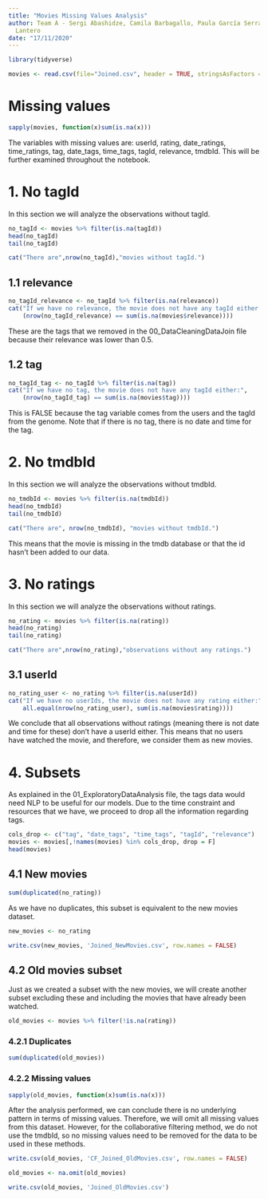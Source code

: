 ```yaml
---
title: "Movies Missing Values Analysis"
author: Team A - Sergi Abashidze, Camila Barbagallo, Paula García Serrano, Rocío González
  Lantero
date: "17/11/2020"
---
```


```r
library(tidyverse)
```

```r
movies <- read.csv(file="Joined.csv", header = TRUE, stringsAsFactors = F)
```

# Missing values

```r
sapply(movies, function(x)sum(is.na(x)))
```
The variables with missing values are: userId, rating, date_ratings, time_ratings, tag, date_tags, time_tags, tagId, relevance, tmdbId. This will be further examined throughout the notebook.

# 1. No tagId

In this section we will analyze the observations without tagId.

```r
no_tagId <- movies %>% filter(is.na(tagId))
head(no_tagId)
tail(no_tagId)
```

```r
cat("There are",nrow(no_tagId),"movies without tagId.")
```

## 1.1 relevance

```r
no_tagId_relevance <- no_tagId %>% filter(is.na(relevance))
cat("If we have no relevance, the movie does not have any tagId either:", 
    (nrow(no_tagId_relevance) == sum(is.na(movies$relevance))))
```

These are the tags that we removed in the 00_DataCleaningDataJoin file because their relevance was lower than 0.5.

## 1.2 tag

```r
no_tagId_tag <- no_tagId %>% filter(is.na(tag))
cat("If we have no tag, the movie does not have any tagId either:", 
    (nrow(no_tagId_tag) == sum(is.na(movies$tag))))
```

This is FALSE because the tag variable comes from the users and the tagId from the genome. Note that if there is no tag, there is no date and time for the tag.

# 2. No tmdbId

In this section we will analyze the observations without tmdbId.

```r
no_tmdbId <- movies %>% filter(is.na(tmdbId))
head(no_tmdbId)
tail(no_tmdbId)
```

```r
cat("There are", nrow(no_tmdbId), "movies without tmdbId.")
```

This means that the movie is missing in the tmdb database or that the id hasn't been added to our data.

# 3. No ratings

In this section we will analyze the observations without ratings.

```r
no_rating <- movies %>% filter(is.na(rating))
head(no_rating)
tail(no_rating)
```

```r
cat("There are",nrow(no_rating),"observations without any ratings.")
```

## 3.1 userId

```r
no_rating_user <- no_rating %>% filter(is.na(userId))
cat("If we have no userIds, the movie does not have any rating either:", 
    all.equal(nrow(no_rating_user), sum(is.na(movies$rating))))
```

We conclude that all observations without ratings (meaning there is not date and time for these) don't have a userId either. This means that no users have watched the movie, and therefore, we consider them as new movies. 

# 4. Subsets

As explained in the 01_ExploratoryDataAnalysis file, the tags data would need NLP to be useful for our models. Due to the time constraint and resources that we have, we proceed to drop all the information regarding tags.

```r
cols_drop <- c("tag", "date_tags", "time_tags", "tagId", "relevance")
movies <- movies[,!names(movies) %in% cols_drop, drop = F]
head(movies)
```

## 4.1 New movies

```r
sum(duplicated(no_rating))
```
As we have no duplicates, this subset is equivalent to the new movies dataset.

```r
new_movies <- no_rating
```

```r
write.csv(new_movies, 'Joined_NewMovies.csv', row.names = FALSE)
```

## 4.2 Old movies subset

Just as we created a subset with the new movies, we will create another subset excluding these and including the movies that have already been watched.

```r
old_movies <- movies %>% filter(!is.na(rating))
```

### 4.2.1 Duplicates

```r
sum(duplicated(old_movies))
```

### 4.2.2 Missing values

```r
sapply(old_movies, function(x)sum(is.na(x)))
```

After the analysis performed, we can conclude there is no underlying pattern in terms of missing values. Therefore, we will omit all missing values from this dataset. However, for the collaborative filtering method, we do not use the tmdbId, so no missing values need to be removed for the data to be used in these methods.

```r
write.csv(old_movies, 'CF_Joined_OldMovies.csv', row.names = FALSE)
```

```r
old_movies <- na.omit(old_movies)
```

```r
write.csv(old_movies, 'Joined_OldMovies.csv')
```